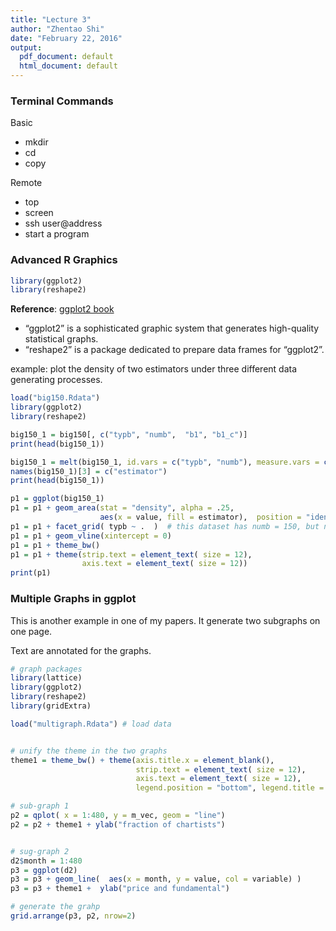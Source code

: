 ```yaml
---
title: "Lecture 3"
author: "Zhentao Shi"
date: "February 22, 2016"
output:
  pdf_document: default
  html_document: default
---
```





### Terminal Commands

Basic

* mkdir
* cd
* copy

Remote

* top
* screen
* ssh user@address
* start a program

### Advanced R Graphics
```r
library(ggplot2)
library(reshape2)
```

**Reference**: [ggplot2 book](http://link.springer.com/book/10.1007%2F978-0-387-98141-3)

* "ggplot2" is a sophisticated graphic system that generates high-quality statistical graphs. 
* "reshape2" is a package dedicated to prepare data frames for "ggplot2".

example: plot the density of two estimators under three different data generating processes.

```r
load("big150.Rdata")
library(ggplot2)
library(reshape2)

big150_1 = big150[, c("typb", "numb",  "b1", "b1_c")]
print(head(big150_1))

big150_1 = melt(big150_1, id.vars = c("typb", "numb"), measure.vars = c("b1", "b1_c"))
names(big150_1)[3] = c("estimator")
print(head(big150_1))

p1 = ggplot(big150_1) 
p1 = p1 + geom_area(stat = "density", alpha = .25, 
                    aes(x = value, fill = estimator),  position = "identity")
p1 = p1 + facet_grid( typb ~ .  )  # this dataset has numb = 150, but no other sample size
p1 = p1 + geom_vline(xintercept = 0)
p1 = p1 + theme_bw()
p1 = p1 + theme(strip.text = element_text( size = 12), 
                axis.text = element_text( size = 12))
print(p1)
```



### Multiple Graphs in ggplot

This is another example in one of my papers. It generate two subgraphs on one page.

Text are annotated for the graphs.


```r
# graph packages
library(lattice)
library(ggplot2)
library(reshape2)
library(gridExtra)

load("multigraph.Rdata") # load data


# unify the theme in the two graphs
theme1 = theme_bw() + theme(axis.title.x = element_blank(), 
                            strip.text = element_text( size = 12), 
                            axis.text = element_text( size = 12),
                            legend.position = "bottom", legend.title = element_blank())

# sub-graph 1
p2 = qplot( x = 1:480, y = m_vec, geom = "line")
p2 = p2 + theme1 + ylab("fraction of chartists")


# sug-graph 2
d2$month = 1:480
p3 = ggplot(d2)
p3 = p3 + geom_line(  aes(x = month, y = value, col = variable) )  
p3 = p3 + theme1 +  ylab("price and fundamental")

# generate the grahp
grid.arrange(p3, p2, nrow=2)
```



